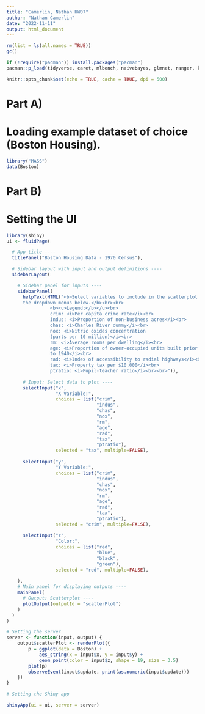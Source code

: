 ```yaml
---
title: "Camerlin, Nathan HW07"
author: "Nathan Camerlin"
date: "2022-11-11"
output: html_document
---
```

```r
rm(list = ls(all.names = TRUE))
gc()

if (!require("pacman")) install.packages("pacman")
pacman::p_load(tidyverse, caret, mlbench, naivebayes, glmnet, ranger, kernlab, caTools, randomForest, rstanarm, class, knitr, ggplot2)

knitr::opts_chunk$set(echo = TRUE, cache = TRUE, dpi = 500)
```
# Part A)
# Loading example dataset of choice (Boston Housing).

```r
library("MASS")
data(Boston)
```

# Part B)
# Setting the UI

```r
library(shiny)
ui <- fluidPage(

  # App title ----
  titlePanel("Boston Housing Data - 1970 Census"),

  # Sidebar layout with input and output definitions ----
  sidebarLayout(

    # Sidebar panel for inputs ----
    sidebarPanel(
      helpText(HTML("<b>Select variables to include in the scatterplot using
      the dropdown menus below.</b><br><br>
                <b><u>Legend:</b></u><br>
                crim: <i>Per capita crime rate</i><br>
                indus: <i>Proportion of non-business acres</i><br>
                chas: <i>Charles River dummy</i><br>
                nox: <i>Nitric oxides concentration
                (parts per 10 million)</i><br>
                rm: <i>Average rooms per dwelling</i><br>
                age: <i>Proportion of owner-occupied units built prior
                to 1940</i><br>
                rad: <i>Index of accessibility to radial highways</i><br>
                tax: <i>Property tax per $10,000</i><br>
                ptratio: <i>Pupil-teacher ratio</i><br><br>")),
      
      # Input: Select data to plot ----
      selectInput("x",
                  "X Variable:",
                  choices = list("crim",
                                 "indus",
                                 "chas",
                                 "nox",
                                 "rm",
                                 "age",
                                 "rad",
                                 "tax",
                                 "ptratio"),
                  selected = "tax", multiple=FALSE),
      
      selectInput("y",
                  "Y Variable:",
                  choices = list("crim",
                                 "indus",
                                 "chas",
                                 "nox",
                                 "rm",
                                 "age",
                                 "rad",
                                 "tax",
                                 "ptratio"),
                  selected = "crim", multiple=FALSE),
      
      selectInput("z",
                  "Color:",
                  choices = list("red",
                                 "blue",
                                 "black",
                                 "green"),
                  selected = "red", multiple=FALSE),
      
    ),
    # Main panel for displaying outputs ----
    mainPanel(
      # Output: Scatterplot ----
      plotOutput(outputId = "scatterPlot")
    )
  )
)

# Setting the server
server <- function(input, output) {
    output$scatterPlot <- renderPlot({
        p = ggplot(data = Boston) +
            aes_string(x = input$x, y = input$y) +
            geom_point(color = input$z, shape = 19, size = 3.5)
        plot(p)
        observeEvent(input$update, print(as.numeric(input$update)))
    })
}

# Setting the Shiny app

shinyApp(ui = ui, server = server)
```
